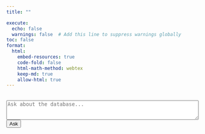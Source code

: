```yaml
---
title: ""

execute:
  echo: false
  warnings: false  # Add this line to suppress warnings globally
toc: false
format:
  html:
    embed-resources: true
    code-fold: false
    html-math-method: webtex
    keep-md: true
    allow-html: true
---
```


```{=html}
<div id="chat-ui" style="margin-top: 2rem;">
  <textarea id="user-query" rows="3" style="width:100%;" placeholder="Ask about the database..."></textarea>
  <button onclick="submitQuery()">Ask</button>
  <pre id="chat-response" style="white-space:pre-wrap;"></pre>
</div>

<script>
    async function submitQuery() {
      const query = document.getElementById("user-query").value;
      const responseElem = document.getElementById("chat-response");
    
      try {
        const response = await fetch("http://localhost:8000/query", {
          method: "POST",
          headers: { "Content-Type": "application/json" },
          body: JSON.stringify({ query: query })
        });
    
        if (!response.ok) {
          responseElem.textContent = `Error: Server returned status ${response.status}`;
          return;
        }
    
        const data = await response.json();
        responseElem.textContent = data.answer;
      } catch (error) {
        responseElem.textContent = `Fetch error: ${error.message}`;
      }
    }

</script>
```
